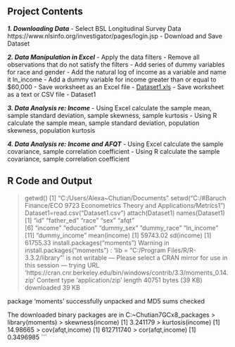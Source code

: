 ## Project Contents

**_1. Downloading Data_**
  - Select BSL Longitudinal Survey Data https://www.nlsinfo.org/investigator/pages/login.jsp
  - Download and Save Dataset
  
**_2. Data Manipulation in Excel_**
  - Apply the data filters
  - Remove all observations that do not satisfy the filters
  - Add series of dummy variables for race and gender
  - Add the natural log of income as a variable and name it ln_income
  - Add a dummy variable for income greater than or equal to $60,000
  - Save worksheet as an Excel file - [Dataset1.xls](https://github.com/AlexaWu/R-project---Econometrics-Theory-and-Applications/blob/master/tables/Dataset1.xlsx)
  - Save worksheet as a text or CSV file - Dataset1
  
**_3. Data Analysis re: Income_**
  - Using Excel calculate the sample mean, sample standard deviation, sample skewness, sample kurtosis
  - Using R calculate the sample mean, sample standard deviation, population skewness, population kurtosis
  
**_4. Data Analysis re: Income and AFQT_**
  - Using Excel calculate the sample covariance, sample correlation coefficient
  - Using R calculate the sample covariance, sample correlation coefficient
  
  
## R Code and Output

> getwd()
[1] "C:/Users/Alexa~Chutian/Documents"
> setwd("C:/#Baruch Finance/ECO 9723 Econometrics Theory and Applications/Metrics1")
> Dataset1=read.csv("Dataset1.csv")
> attach(Dataset1)
> names(Dataset1)
 [1] "id"           "father_ed"    "race"         "sex"          "afqt"        
 [6] "income"       "education"    "dummy_sex"    "dummy_race"   "ln_income"   
[11] "dummy_income"
> mean(income)
[1] 59743.02
> sd(income)
[1] 61755.33
> install.packages("moments")
Warning in install.packages("moments") :
  'lib = "C:/Program Files/R/R-3.3.2/library"' is not writable
--- Please select a CRAN mirror for use in this session ---
trying URL 'https://cran.cnr.berkeley.edu/bin/windows/contrib/3.3/moments_0.14.zip'
Content type 'application/zip' length 40751 bytes (39 KB)
downloaded 39 KB

package ‘moments’ successfully unpacked and MD5 sums checked

The downloaded binary packages are in
        C:\Users\Alexa~Chutian\AppData\Local\Temp\RtmpA7GCx8\downloaded_packages
> library(moments)
> skewness(income)
[1] 3.241179
> kurtosis(income)
[1] 14.98665
> cov(afqt,income)
[1] 612711740
> cor(afqt,income)
[1] 0.3496985
```
